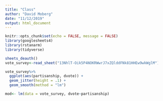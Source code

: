 ```yaml
---
title: "Class"
author: "David Moberg"
date: "11/12/2019"
output: html_document
---
```


```r
knitr::opts_chunk$set(echo = FALSE, message = FALSE)
library(googlesheets4)
library(rstanarm)
library(tidyverse)
```

```r
sheets_deauth()
vote_survey<-read_sheet("13NhlT-Oik5P4NOKRWwrJ7xZQlddFNk81HHEw9wkWglM")

vote_survey%>%
  ggplot(aes(partisanship, dvote)) + 
  geom_jitter(height = .1) + 
  geom_smooth(method = "lm")
```


```r
mod<- lm(data = vote_survey, dvote~partisanship)
```

